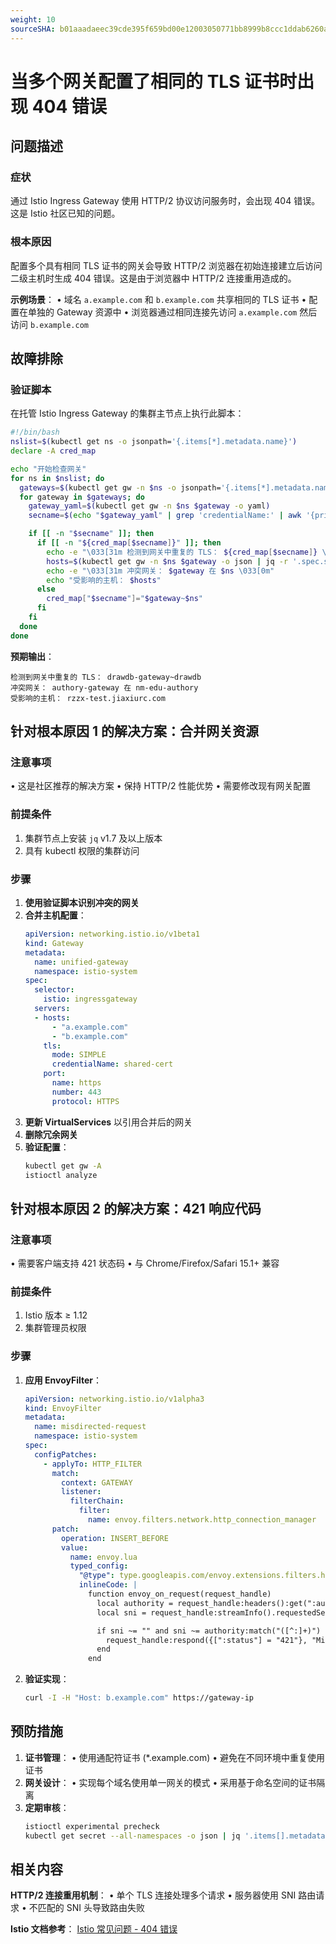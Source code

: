 ```yaml
---
weight: 10
sourceSHA: b01aaadaeec39cde395f659bd00e12003050771bb8999b8ccc1ddab6260a9741
---
```


# 当多个网关配置了相同的 TLS 证书时出现 404 错误

## 问题描述

### 症状

通过 Istio Ingress Gateway 使用 HTTP/2 协议访问服务时，会出现 404 错误。这是 Istio 社区已知的问题。

### 根本原因

配置多个具有相同 TLS 证书的网关会导致 HTTP/2 浏览器在初始连接建立后访问二级主机时生成 404 错误。这是由于浏览器中 HTTP/2 连接重用造成的。

**示例场景**：
• 域名 `a.example.com` 和 `b.example.com` 共享相同的 TLS 证书
• 配置在单独的 Gateway 资源中
• 浏览器通过相同连接先访问 `a.example.com` 然后访问 `b.example.com`

## 故障排除

### 验证脚本

在托管 Istio Ingress Gateway 的集群主节点上执行此脚本：

```bash
#!/bin/bash
nslist=$(kubectl get ns -o jsonpath='{.items[*].metadata.name}')
declare -A cred_map

echo "开始检查网关"
for ns in $nslist; do
  gateways=$(kubectl get gw -n $ns -o jsonpath='{.items[*].metadata.name}')
  for gateway in $gateways; do
    gateway_yaml=$(kubectl get gw -n $ns $gateway -o yaml)
    secname=$(echo "$gateway_yaml" | grep 'credentialName:' | awk '{print $2}')

    if [[ -n "$secname" ]]; then
      if [[ -n "${cred_map[$secname]}" ]]; then
        echo -e "\033[31m 检测到网关中重复的 TLS： ${cred_map[$secname]} \033[0m"
        hosts=$(kubectl get gw -n $ns $gateway -o json | jq -r '.spec.servers[] | .hosts[]')
        echo -e "\033[31m 冲突网关： $gateway 在 $ns \033[0m"
        echo "受影响的主机： $hosts"
      else
        cred_map["$secname"]="$gateway~$ns"
      fi
    fi
  done
done
```

**预期输出**：

```plaintext
检测到网关中重复的 TLS： drawdb-gateway~drawdb
冲突网关： authory-gateway 在 nm-edu-authory
受影响的主机： rzzx-test.jiaxiurc.com
```

## 针对根本原因 1 的解决方案：合并网关资源

### 注意事项

• 这是社区推荐的解决方案
• 保持 HTTP/2 性能优势
• 需要修改现有网关配置

### 前提条件

1. 集群节点上安装 `jq` v1.7 及以上版本
2. 具有 kubectl 权限的集群访问

### 步骤

1. **使用验证脚本识别冲突的网关**
2. **合并主机配置**：
   ```yaml
   apiVersion: networking.istio.io/v1beta1
   kind: Gateway
   metadata:
     name: unified-gateway
     namespace: istio-system
   spec:
     selector:
       istio: ingressgateway
     servers:
     - hosts:
         - "a.example.com"
         - "b.example.com"
       tls:
         mode: SIMPLE
         credentialName: shared-cert
       port:
         name: https
         number: 443
         protocol: HTTPS
   ```
3. **更新 VirtualServices** 以引用合并后的网关
4. **删除冗余网关**
5. **验证配置**：
   ```bash
   kubectl get gw -A
   istioctl analyze
   ```

## 针对根本原因 2 的解决方案：421 响应代码

### 注意事项

• 需要客户端支持 421 状态码
• 与 Chrome/Firefox/Safari 15.1+ 兼容

### 前提条件

1. Istio 版本 ≥ 1.12
2. 集群管理员权限

### 步骤

1. **应用 EnvoyFilter**：
   ```yaml
   apiVersion: networking.istio.io/v1alpha3
   kind: EnvoyFilter
   metadata:
     name: misdirected-request
     namespace: istio-system
   spec:
     configPatches:
       - applyTo: HTTP_FILTER
         match:
           context: GATEWAY
           listener:
             filterChain:
               filter:
                 name: envoy.filters.network.http_connection_manager
         patch:
           operation: INSERT_BEFORE
           value:
             name: envoy.lua
             typed_config:
               "@type": type.googleapis.com/envoy.extensions.filters.http.lua.v3.Lua
               inlineCode: |
                 function envoy_on_request(request_handle)
                   local authority = request_handle:headers():get(":authority")
                   local sni = request_handle:streamInfo().requestedServerName

                   if sni ~= "" and sni ~= authority:match("([^:]+)") then
                     request_handle:respond({[":status"] = "421"}, "Misdirected Request")
                   end
                 end
   ```
2. **验证实现**：
   ```bash
   curl -I -H "Host: b.example.com" https://gateway-ip
   ```

## 预防措施

1. **证书管理**：
   • 使用通配符证书 (\*.example.com)
   • 避免在不同环境中重复使用证书
2. **网关设计**：
   • 实现每个域名使用单一网关的模式
   • 采用基于命名空间的证书隔离
3. **定期审核**：
   ```bash
   istioctl experimental precheck
   kubectl get secret --all-namespaces -o json | jq '.items[].metadata.name' | sort | uniq -d
   ```

## 相关内容

**HTTP/2 连接重用机制**：
• 单个 TLS 连接处理多个请求
• 服务器使用 SNI 路由请求
• 不匹配的 SNI 头导致路由失败

**Istio 文档参考**：
[Istio 常见问题 - 404 错误](https://istio.io/latest/docs/ops/common-problems/network-issues/#404-errors-occur-when-multiple-gateways-configured-with-same-tls-certificate)
